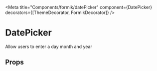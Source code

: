 
<Meta
  title="Components/formik/datePicker"
  component={DatePicker}
  decorators={[ThemeDecorator, FormikDecorator]}
/>

# DatePicker

Allow users to enter a day month and year

<Preview>
  <Story name="DatePicker">
    <Container>
      <Row className="form-question">
        <DatePicker
          id="test"
          field={{ name: 'test' }}
          label="Date Picker Label"
          helpText="DatePicker help text"
        />
      </Row>
    </Container>
  </Story>
</Preview>

## Props

<Props of={DatePicker} />

